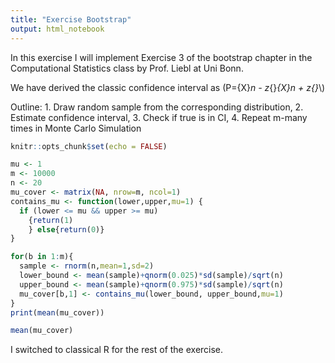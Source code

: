 ```yaml
---
title: "Exercise Bootstrap"
output: html_notebook
---
```


In this exercise I will implement Exercise 3 of the bootstrap chapter in the Computational Statistics class by Prof. Liebl at Uni Bonn.

We have derived the classic confidence interval as 
\(P=\bar{X}_n - z_{\frac{\alpha}{2}}*\frac{\sigma}{\sqrt{n}}\seq \mu \leq \bar{X}_n + z_{\frac{\alpha}{2}}*\frac{\sigma}{\sqrt{n}}\\)

Outline:
1. Draw random sample from the corresponding distribution, 
2. Estimate confidence interval,
3. Check if true \mu is in CI,
4. Repeat m-many times in Monte Carlo Simulation 

```r
knitr::opts_chunk$set(echo = FALSE)

mu <- 1
m <- 10000
n <- 20
mu_cover <- matrix(NA, nrow=m, ncol=1)
contains_mu <- function(lower,upper,mu=1) {
  if (lower <= mu && upper >= mu)
    {return(1)
    } else{return(0)}
}

for(b in 1:m){
  sample <- rnorm(n,mean=1,sd=2)
  lower_bound <- mean(sample)+qnorm(0.025)*sd(sample)/sqrt(n)
  upper_bound <- mean(sample)+qnorm(0.975)*sd(sample)/sqrt(n)
  mu_cover[b,1] <- contains_mu(lower_bound, upper_bound,mu=1)
}
print(mean(mu_cover))
```
```r

mean(mu_cover)
```


I switched to classical R for the rest of the exercise.